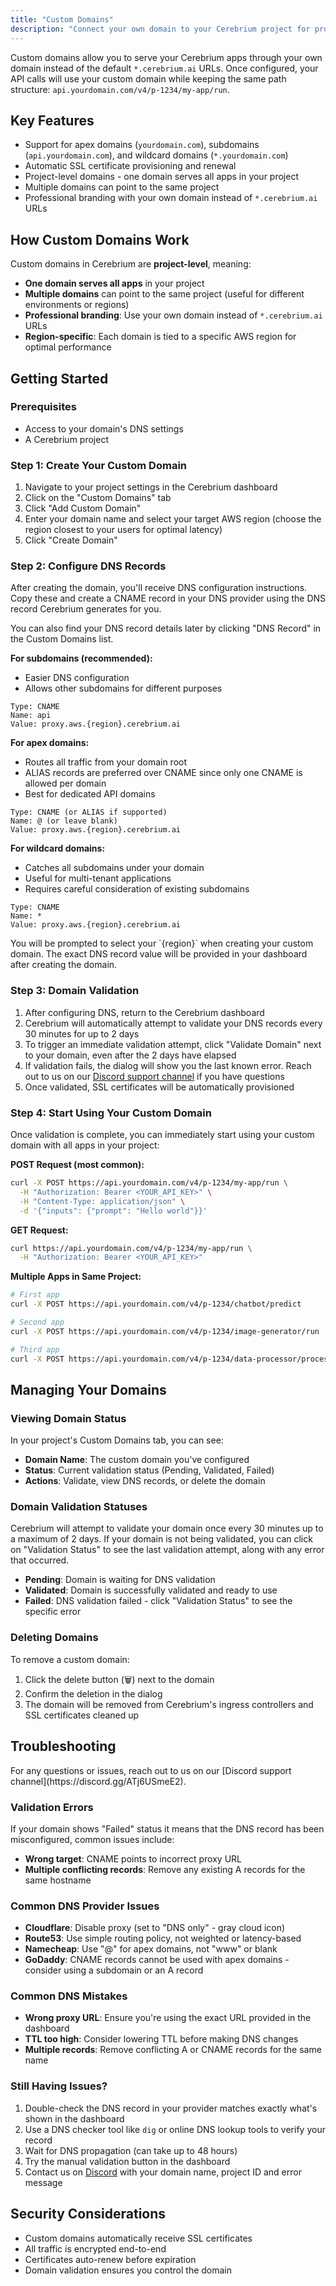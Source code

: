 ```yaml
---
title: "Custom Domains"
description: "Connect your own domain to your Cerebrium project for professional, branded API endpoints"
---
```


Custom domains allow you to serve your Cerebrium apps through your own domain instead of the default `*.cerebrium.ai` URLs. Once configured, your API calls will use your custom domain while keeping the same path structure: `api.yourdomain.com/v4/p-1234/my-app/run`.

## Key Features

- Support for apex domains (`yourdomain.com`), subdomains (`api.yourdomain.com`), and wildcard domains (`*.yourdomain.com`)
- Automatic SSL certificate provisioning and renewal
- Project-level domains - one domain serves all apps in your project
- Multiple domains can point to the same project
- Professional branding with your own domain instead of `*.cerebrium.ai` URLs

## How Custom Domains Work

Custom domains in Cerebrium are **project-level**, meaning:

- **One domain serves all apps** in your project
- **Multiple domains** can point to the same project (useful for different environments or regions)
- **Professional branding**: Use your own domain instead of `*.cerebrium.ai` URLs
- **Region-specific**: Each domain is tied to a specific AWS region for optimal performance

## Getting Started

### Prerequisites
- Access to your domain's DNS settings
- A Cerebrium project

### Step 1: Create Your Custom Domain

1. Navigate to your project settings in the Cerebrium dashboard
2. Click on the "Custom Domains" tab
3. Click "Add Custom Domain"
4. Enter your domain name and select your target AWS region (choose the region closest to your users for optimal latency)
5. Click "Create Domain"

### Step 2: Configure DNS Records

After creating the domain, you'll receive DNS configuration instructions. Copy these and create a CNAME record in your DNS provider using the DNS record Cerebrium generates for you.

<Note>
You can also find your DNS record details later by clicking "DNS Record" in the Custom Domains list.
</Note>

**For subdomains (recommended):**
- Easier DNS configuration
- Allows other subdomains for different purposes
```
Type: CNAME
Name: api
Value: proxy.aws.{region}.cerebrium.ai
```

**For apex domains:**
- Routes all traffic from your domain root
- ALIAS records are preferred over CNAME since only one CNAME is allowed per domain
- Best for dedicated API domains
```
Type: CNAME (or ALIAS if supported)
Name: @ (or leave blank)
Value: proxy.aws.{region}.cerebrium.ai
```

**For wildcard domains:**
- Catches all subdomains under your domain
- Useful for multi-tenant applications
- Requires careful consideration of existing subdomains
```
Type: CNAME
Name: *
Value: proxy.aws.{region}.cerebrium.ai
```

<Note>
    You will be prompted to select your `{region}` when creating your custom domain.
    The exact DNS record value will be provided in your dashboard after creating the domain.
</Note>

### Step 3: Domain Validation

1. After configuring DNS, return to the Cerebrium dashboard
2. Cerebrium will automatically attempt to validate your DNS records every 30 minutes for up to 2 days
3. To trigger an immediate validation attempt, click "Validate Domain" next to your domain, even after the 2 days have elapsed
4. If validation fails, the dialog will show you the last known error. Reach out to us on our [Discord support channel](https://discord.gg/ATj6USmeE2) if you have questions
5. Once validated, SSL certificates will be automatically provisioned

### Step 4: Start Using Your Custom Domain

Once validation is complete, you can immediately start using your custom domain with all apps in your project:

**POST Request (most common):**
```bash
curl -X POST https://api.yourdomain.com/v4/p-1234/my-app/run \
  -H "Authorization: Bearer <YOUR_API_KEY>" \
  -H "Content-Type: application/json" \
  -d '{"inputs": {"prompt": "Hello world"}}'
```

**GET Request:**
```bash
curl https://api.yourdomain.com/v4/p-1234/my-app/run \
  -H "Authorization: Bearer <YOUR_API_KEY>"
```

**Multiple Apps in Same Project:**
```bash
# First app
curl -X POST https://api.yourdomain.com/v4/p-1234/chatbot/predict

# Second app  
curl -X POST https://api.yourdomain.com/v4/p-1234/image-generator/run

# Third app
curl -X POST https://api.yourdomain.com/v4/p-1234/data-processor/process
```

## Managing Your Domains

### Viewing Domain Status

In your project's Custom Domains tab, you can see:

- **Domain Name**: The custom domain you've configured
- **Status**: Current validation status (Pending, Validated, Failed)
- **Actions**: Validate, view DNS records, or delete the domain

### Domain Validation Statuses

Cerebrium will attempt to validate your domain once every 30 minutes up to a maximum of 2 days. If your domain is not
being validated, you can click on "Validation Status" to see the last validation attempt, along with any error that
occurred.

- **Pending**: Domain is waiting for DNS validation
- **Validated**: Domain is successfully validated and ready to use
- **Failed**: DNS validation failed - click "Validation Status" to see the specific error

### Deleting Domains

To remove a custom domain:
1. Click the delete button (🗑️) next to the domain
2. Confirm the deletion in the dialog
3. The domain will be removed from Cerebrium's ingress controllers and SSL certificates cleaned up

## Troubleshooting

<Note>
For any questions or issues, reach out to us on our [Discord support channel](https://discord.gg/ATj6USmeE2).
</Note>

### Validation Errors

If your domain shows "Failed" status it means that the DNS record has been misconfigured, common issues include:

- **Wrong target**: CNAME points to incorrect proxy URL
- **Multiple conflicting records**: Remove any existing A records for the same hostname

### Common DNS Provider Issues

- **Cloudflare**: Disable proxy (set to "DNS only" - gray cloud icon)
- **Route53**: Use simple routing policy, not weighted or latency-based
- **Namecheap**: Use "@" for apex domains, not "www" or blank
- **GoDaddy**: CNAME records cannot be used with apex domains - consider using a subdomain or an A record

### Common DNS Mistakes

- **Wrong proxy URL**: Ensure you're using the exact URL provided in the dashboard
- **TTL too high**: Consider lowering TTL before making DNS changes
- **Multiple records**: Remove conflicting A or CNAME records for the same name

### Still Having Issues?

1. Double-check the DNS record in your provider matches exactly what's shown in the dashboard
2. Use a DNS checker tool like `dig` or online DNS lookup tools to verify your record
3. Wait for DNS propagation (can take up to 48 hours)
4. Try the manual validation button in the dashboard
5. Contact us on [Discord](https://discord.gg/ATj6USmeE2) with your domain name, project ID and error message

## Security Considerations

- Custom domains automatically receive SSL certificates
- All traffic is encrypted end-to-end
- Certificates auto-renew before expiration
- Domain validation ensures you control the domain